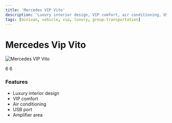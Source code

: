 ```yaml
---
title: 'Mercedes VIP Vito'
description: 'Luxury interior design, VIP comfort, air conditioning, USB port, spacious minivan with amplifier area.'
tags: [minivan, vehicle, vip, luxury, group-transportation]
---
```


# Mercedes Vip Vito

<img
  src="https://res.cloudinary.com/djzzikcey/image/upload/v1749822077/momtur_uploads/j3yzwxutuspl2fa5duhe.webp"
  alt="Mercedes VIP Vito"
/>

<CardGroup>
  <Card title="Passenger Capacity">
    6
  </Card>
  <Card title="Luggage Capacity">
    6
  </Card>
</CardGroup>

### Features

- Luxury interior design
- VIP comfort
- Air conditioning
- USB port
- Amplifier area
